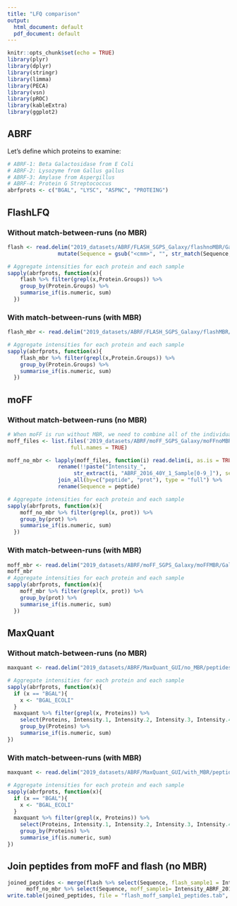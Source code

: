 ```yaml
---
title: "LFQ comparison"
output:
  html_document: default
  pdf_document: default
---
```


```r
knitr::opts_chunk$set(echo = TRUE)
library(plyr)
library(dplyr)
library(stringr)
library(limma)
library(PECA)
library(vsn)
library(pROC)
library(kableExtra)
library(ggplot2)
```

## ABRF

Let's define which proteins to examine:

```r
# ABRF-1: Beta Galactosidase from E Coli
# ABRF-2: Lysozyme from Gallus gallus
# ABRF-3: Amylase from Aspergillus
# ABRF-4: Protein G Streptococcus
abrfprots <- c("BGAL", "LYSC", "ASPNC", "PROTEING")
```


## FlashLFQ
### Without match-between-runs (no MBR)
```r
flash <- read.delim("2019_datasets/ABRF/FLASH_SGPS_Galaxy/flashnoMBR/Galaxy144-[FlashLFQ_on_data_141,_data_140,_and_others__QuantifiedPeptides.tsv].tabular", stringsAsFactors = FALSE) %>%
                mutate(Sequence = gsub("<cmm>", "", str_match(Sequence, "NH2-(.+)-COOH")[,2]))

# Aggregate intensities for each protein and each sample
sapply(abrfprots, function(x){ 
    flash %>% filter(grepl(x,Protein.Groups)) %>%
    group_by(Protein.Groups) %>%
    summarise_if(is.numeric, sum)
  })
```

### With match-between-runs (with MBR)
```r
flash_mbr <- read.delim("2019_datasets/ABRF/FLASH_SGPS_Galaxy/flashMBR/Galaxy148-[FlashLFQ_on_data_141,_data_140,_and_others__QuantifiedPeptides.tsv].tabular", stringsAsFactors = FALSE)

# Aggregate intensities for each protein and each sample
sapply(abrfprots, function(x){ 
    flash_mbr %>% filter(grepl(x,Protein.Groups)) %>%
    group_by(Protein.Groups) %>%
    summarise_if(is.numeric, sum)
  })
```


## moFF
### Without match-between-runs (no MBR)

```r
# When moFF is run without MBR, we need to combine all of the individual peptide summaries, which we do with `join_all` from `plyr`. 
moff_files <- list.files('2019_datasets/ABRF/moFF_SGPS_Galaxy/moFFnoMBR/peptide_summary-080619/',
                    full.names = TRUE)

moff_no_mbr <- lapply(moff_files, function(i) read.delim(i, as.is = TRUE) %>%
                rename(!!paste("Intensity_",
                     str_extract(i, "ABRF_2016_40Y_1_Sample[0-9_]"), sep="") := sumIntensity_ABRF_PSM_02082019)) %>%
                join_all(by=c("peptide", "prot"), type = "full") %>%
                rename(Sequence = peptide)

# Aggregate intensities for each protein and each sample
sapply(abrfprots, function(x){ 
    moff_no_mbr %>% filter(grepl(x, prot)) %>%
    group_by(prot) %>%
    summarise_if(is.numeric, sum)
  })
```

### With match-between-runs (with MBR)
```r
moff_mbr <- read.delim("2019_datasets/ABRF/moFF_SGPS_Galaxy/moFFMBR/Galaxy9-[moFF_on_data_4,_data_3,_and_others__peptide_summary]-080619.tabular", stringsAsFactors = FALSE)
moff_mbr
# Aggregate intensities for each protein and each sample
sapply(abrfprots, function(x){ 
    moff_mbr %>% filter(grepl(x, prot)) %>%
    group_by(prot) %>%
    summarise_if(is.numeric, sum)
  })
```

## MaxQuant
### Without match-between-runs (no MBR) 
```r
maxquant <- read.delim("2019_datasets/ABRF/MaxQuant_GUI/no_MBR/peptides.txt", stringsAsFactors = FALSE)

# Aggregate intensities for each protein and each sample
sapply(abrfprots, function(x){ 
  if (x == "BGAL"){
    x <- "BGAL_ECOLI"
  }
  maxquant %>% filter(grepl(x, Proteins)) %>%
    select(Proteins, Intensity.1, Intensity.2, Intensity.3, Intensity.4) %>%
    group_by(Proteins) %>%
    summarise_if(is.numeric, sum)
})
```

### With match-between-runs (with MBR)
```r
maxquant <- read.delim("2019_datasets/ABRF/MaxQuant_GUI/with_MBR/peptides.txt", stringsAsFactors = FALSE)

# Aggregate intensities for each protein and each sample
sapply(abrfprots, function(x){ 
  if (x == "BGAL"){
    x <- "BGAL_ECOLI"
  }
  maxquant %>% filter(grepl(x, Proteins)) %>%
    select(Proteins, Intensity.1, Intensity.2, Intensity.3, Intensity.4) %>%
    group_by(Proteins) %>%
    summarise_if(is.numeric, sum)
})
```

## Join peptides from moFF and flash (no MBR)
```r
joined_peptides <- merge(flash %>% select(Sequence, flash_sample1 = Intensity_ABRF_2016_40Y_1_Sample1),
      moff_no_mbr %>% select(Sequence, moff_sample1= Intensity_ABRF_2016_40Y_1_Sample1), by="Sequence")
write.table(joined_peptides, file = "flash_moff_sample1_peptides.tab", quote = FALSE, row.names = FALSE)
```


